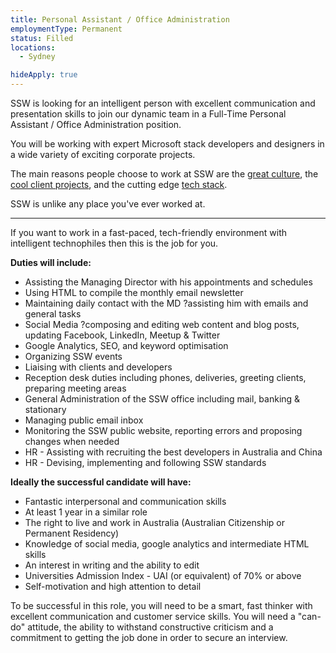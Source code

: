 ---
title: Personal Assistant / Office Administration
employmentType: Permanent
status: Filled
locations: 
  - Sydney

hideApply: true
---
        
SSW is looking for an intelligent person with excellent communication and presentation skills to join our dynamic team in a Full-Time Personal Assistant / Office Administration position.


You will be working with expert Microsoft stack developers and designers in a wide variety of exciting corporate projects.  

 The main reasons people choose to work at SSW are the [great culture](https://www.ssw.com.au/ssw/Company/Culture), the [cool client projects](https://www.ssw.com.au/ssw/Company/Clients), and the cutting edge [tech stack](https://www.ssw.com.au/ssw/Consulting/Default.aspx).  

 SSW is unlike any place you've ever worked at.




---


If you want to work in a fast-paced, tech-friendly environment with intelligent technophiles then this is the job for you.


**Duties will include:**


* Assisting the Managing Director with his appointments and schedules
* Using HTML to compile the monthly email newsletter
* Maintaining daily contact with the MD ?assisting him with emails and general tasks
* Social Media ?composing and editing web content and blog posts, updating Facebook, LinkedIn, Meetup & Twitter
* Google Analytics, SEO, and keyword optimisation
* Organizing SSW events
* Liaising with clients and developers
* Reception desk duties including phones, deliveries, greeting clients, preparing meeting areas
* General Administration of the SSW office including mail, banking & stationary
* Managing public email inbox
* Monitoring the SSW public website, reporting errors and proposing changes when needed
* HR - Assisting with recruiting the best developers in Australia and China
* HR - Devising, implementing and following SSW standards


**Ideally the successful candidate will have:**


* Fantastic interpersonal and communication skills
* At least 1 year in a similar role
* The right to live and work in Australia (Australian Citizenship or Permanent Residency)
* Knowledge of social media, google analytics and intermediate HTML skills
* An interest in writing and the ability to edit
* Universities Admission Index - UAI (or equivalent) of 70% or above
* Self-motivation and high attention to detail


To be successful in this role, you will need to be a smart, fast thinker with excellent communication and customer service skills. You will need a "can-do" attitude, the ability to withstand constructive criticism and a commitment to getting the job done in order to secure an interview.


